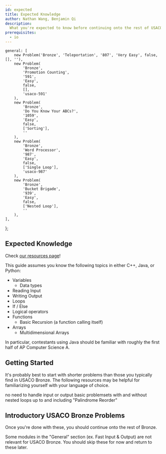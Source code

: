 ```yaml
---
id: expected
title: Expected Knowledge
author: Nathan Wang, Benjamin Qi
description:
  What you're expected to know before continuing onto the rest of USACO Bronze.
prerequisites:
  - io
---
```


	general: [
		new Problem('Bronze', 'Teleportation', '807', 'Very Easy', false, [], ''),
		new Problem(
			'Bronze',
			'Promotion Counting',
			'591',
			'Easy',
			false,
			[],
			'usaco-591'
		),
		new Problem(
			'Bronze',
			'Do You Know Your ABCs?',
			'1059',
			'Easy',
			false,
			['Sorting'],
			''
		),
		new Problem(
			'Bronze',
			'Word Processor',
			'987',
			'Easy',
			false,
			['Single Loop'],
			'usaco-987'
		),
		new Problem(
			'Bronze',
			'Bucket Brigade',
			'939',
			'Easy',
			false,
			['Nested Loop'],
			''
		),
	],
};

## Expected Knowledge

<Info title="What if I'm not comfortable with basic coding (yet)?">

Check [our resources page](/general/resources-learning-to-code)!

</Info>

This guide assumes you know the following topics in either C++, Java, or Python:

- Variables
  - Data types
- Reading Input
- Writing Output
- Loops
- If / Else
- Logical operators
- Functions
  - Basic Recursion (a function calling itself)
- Arrays
  - Multidimensional Arrays

In particular, contestants using Java should be familiar with roughly the first
half of AP Computer Science A.

## Getting Started

It's probably best to start with shorter problems than those you typically find
in USACO Bronze. The following resources may be helpful for familiarizing
yourself with your language of choice.

<!-- Resources below (including starred ones) are optional. -->

<Resources>
	<Resource
		source="CodeSignal"
		title="Arcade, Interview Practice"
		url="https://codesignal.com/"
	>
		no need to handle input or output
	</Resource>
	<Resource
		source="VPlanet"
		title="Learn to Code"
		url="https://www.vplanetcoding.com/course1"
	>
		basic problemsets with and without nested loops
	</Resource>
	<Resource
		source="CSES"
		title="Introductory Problems"
		url="https://cses.fi/problemset/list/"
	>
		up to and including "Palindrome Reorder"
	</Resource>
</Resources>

## Introductory USACO Bronze Problems

<!-- The following problems require relatively little programming experience and no algorithmic knowledge. -->

<Problems problems={problems.general} />

Once you're done with these, you should continue onto the rest of Bronze.

<Warning>

Some modules in the "General" section (ex. Fast Input & Output) are not relevant
for USACO Bronze. You should skip these for now and return to these later.

<!-- However, make sure to check [Code Conventions](/general/code-con) for the templates that will be used for code snippets in later modules!
 -->

</Warning>
